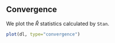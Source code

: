 ## Convergence

We plot the $\hat{R}$ statistics calculated by `Stan`.
```r
plot(dl, type="convergence")

```

